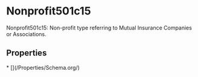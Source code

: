 
# Nonprofit501c15

Nonprofit501c15: Non-profit type referring to Mutual Insurance Companies or Associations.

## Properties

<Grid>
* [](/Properties/Schema.org/)

</Grid>

